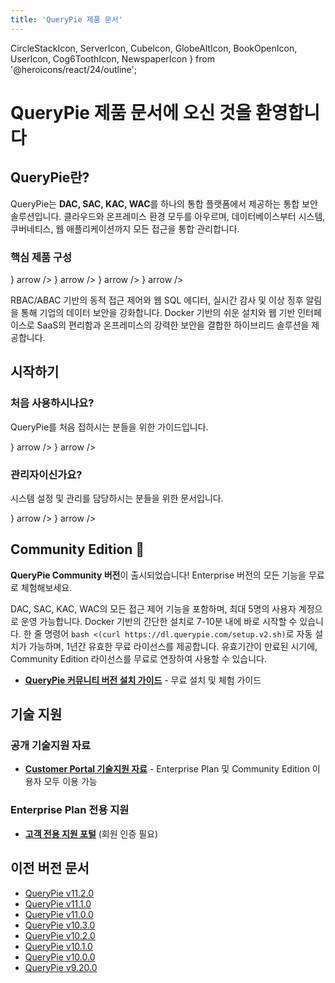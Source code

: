 ```yaml
---
title: 'QueryPie 제품 문서'
---
```


  CircleStackIcon, 
  ServerIcon, 
  CubeIcon, 
  GlobeAltIcon,
  BookOpenIcon,
  UserIcon,
  Cog6ToothIcon,
  NewspaperIcon
} from '@heroicons/react/24/outline';

<MainLayout currentLang="ko">

# QueryPie 제품 문서에 오신 것을 환영합니다

## QueryPie란?

QueryPie는 **DAC, SAC, KAC, WAC**를 하나의 통합 플랫폼에서 제공하는 통합 보안 솔루션입니다. 클라우드와 온프레미스 환경 모두를 아우르며, 데이터베이스부터 시스템, 쿠버네티스, 웹 애플리케이션까지 모든 접근을 통합 관리합니다.

### 핵심 제품 구성

<DescriptionCards num="2">
  <DescriptionCards.Card
    title="DAC (Database Access Controller)"
    description="데이터베이스 접근 제어 및 감사"
    href="https://www.querypie.com/ko/platform/security/database-access-controller"
    icon={<CircleStackIcon />}
    arrow
  />
  <DescriptionCards.Card
    title="SAC (System Access Controller)"
    description="시스템 및 서버 접근 제어"
    href="https://www.querypie.com/ko/platform/security/system-access-controller"
    icon={<ServerIcon />}
    arrow
  />
  <DescriptionCards.Card
    title="KAC (Kubernetes Access Controller)"
    description="쿠버네티스 클러스터 접근 제어"
    href="https://www.querypie.com/ko/platform/security/kubernetes-access-controller"
    icon={<CubeIcon />}
    arrow
  />
  <DescriptionCards.Card
    title="WAC (Web Access Controller)"
    description="웹 애플리케이션 접근 제어"
    href="https://www.querypie.com/ko/platform/security/web-access-controller"
    icon={<GlobeAltIcon />}
    arrow
  />
</DescriptionCards>

RBAC/ABAC 기반의 동적 접근 제어와 웹 SQL 에디터, 실시간 감사 및 이상 징후 알림을 통해 기업의 데이터 보안을 강화합니다. Docker 기반의 쉬운 설치와 웹 기반 인터페이스로 SaaS의 편리함과 온프레미스의 강력한 보안을 결합한 하이브리드 솔루션을 제공합니다.

## 시작하기

### 처음 사용하시나요?
QueryPie를 처음 접하시는 분들을 위한 가이드입니다.

<DescriptionCards num="2">
  <DescriptionCards.Card
    title="QueryPie Overview"
    description="제품 전체 이해 및 주요 특징"
    href="/ko/querypie-overview"
    icon={<BookOpenIcon />}
    arrow
  />
  <DescriptionCards.Card
    title="사용자 매뉴얼"
    description="기본 사용법 및 기능 학습"
    href="/ko/user-manual"
    icon={<UserIcon />}
    arrow
  />
</DescriptionCards>

### 관리자이신가요?
시스템 설정 및 관리를 담당하시는 분들을 위한 문서입니다.

<DescriptionCards num="2">
  <DescriptionCards.Card
    title="관리자 매뉴얼"
    description="설정, 보안정책 관리"
    href="/ko/administrator-manual"
    icon={<Cog6ToothIcon />}
    arrow
  />
  <DescriptionCards.Card
    title="Release Notes"
    description="최신 업데이트 및 변경사항"
    href="/ko/release-notes"
    icon={<NewspaperIcon />}
    arrow
  />
</DescriptionCards>

## Community Edition 🎉

**QueryPie Community 버전**이 출시되었습니다! Enterprise 버전의 모든 기능을 무료로 체험해보세요.

DAC, SAC, KAC, WAC의 모든 접근 제어 기능을 포함하며, 최대 5명의 사용자 계정으로 운영 가능합니다.
Docker 기반의 간단한 설치로 7-10분 내에 바로 시작할 수 있습니다.
한 줄 명령어 `bash <(curl https://dl.querypie.com/setup.v2.sh)`로 자동 설치가 가능하며, 1년간 유효한 무료 라이선스를 제공합니다.
유효기간이 만료된 시기에, Community Edition 라이선스를 무료로 연장하여 사용할 수 있습니다.

* **[QueryPie 커뮤니티 버전 설치 가이드](https://www.querypie.com/ko/resources/learn/documentation/querypie-install-guide)** - 무료 설치 및 체험 가이드

## 기술 지원

### 공개 기술지원 자료
* **[Customer Portal 기술지원 자료](https://querypie.atlassian.net/wiki/spaces/QCP/overview)** - Enterprise Plan 및 Community Edition 이용자 모두 이용 가능

### Enterprise Plan 전용 지원
* **[고객 전용 지원 포털](https://help.support.querypie.com)** (회원 인증 필요)

## 이전 버전 문서

* [QueryPie v11.2.0](/ko/querypie-manual/11.2.0)
* [QueryPie v11.1.0](/ko/querypie-manual/11.1.0)
* [QueryPie v11.0.0](/ko/querypie-manual/11.0.0)
* [QueryPie v10.3.0](/ko/querypie-manual/10.3.0)
* [QueryPie v10.2.0](/ko/querypie-manual/10.2.0)
* [QueryPie v10.1.0](/ko/querypie-manual/10.1.0)
* [QueryPie v10.0.0](/ko/querypie-manual/10.0.0)
* [QueryPie v9.20.0](/ko/querypie/9.20.0)

</MainLayout>

